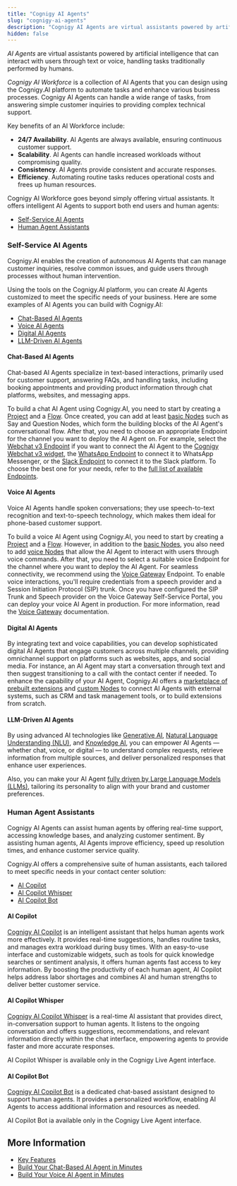 ```yaml
---
title: "Cognigy AI Agents"
slug: "cognigy-ai-agents"
description: "Cognigy AI Agents are virtual assistants powered by artificial intelligence that can interact with users through text or voice, handling tasks traditionally performed by humans."
hidden: false
---
```


_AI Agents_ are virtual assistants powered by artificial intelligence that can interact with users through text or voice, handling tasks traditionally performed by humans.

_Cognigy AI Workforce_ is a collection of AI Agents that you can design using the Cognigy.AI platform to automate tasks and enhance various business processes.
Cognigy AI Agents can handle a wide range of tasks, from answering simple customer inquiries to providing complex technical support.

Key benefits of an AI Workforce include:

- **24/7 Availability**. AI Agents are always available, ensuring continuous customer support.
- **Scalability**. AI Agents can handle increased workloads without compromising quality.
- **Consistency**. AI Agents provide consistent and accurate responses.
- **Efficiency**. Automating routine tasks reduces operational costs and frees up human resources.

Cognigy AI Workforce goes beyond simply offering virtual assistants.
It offers intelligent AI Agents to support both end users and human agents:

- [Self-Service AI Agents](#self-service-ai-agents)
- [Human Agent Assistants](#human-agent-assistants)

### Self-Service AI Agents

Cognigy.AI enables the creation of autonomous AI Agents that can manage customer inquiries, resolve common issues, and guide users through processes without human intervention. 

Using the tools on the Cognigy.AI platform, you can create AI Agents customized to meet the specific needs of your business.
Here are some examples of AI Agents you can build with Cognigy.AI:

- [Chat-Based AI Agents](#chat-based-ai-agents)
- [Voice AI Agents](#voice-ai-agents)
- [Digital AI Agents](#digital-ai-agents)
- [LLM-Driven AI Agents](#llm-driven-ai-agents)

#### Chat-Based AI Agents

Chat-based AI Agents specialize in text-based interactions, primarily used for customer support, answering FAQs, and handling tasks, including booking appointments and providing product information through chat platforms, websites, and messaging apps.

To build a chat AI Agent using Cognigy.AI, you need to start by creating a [Project](../build/projects.md) and a [Flow](../build/flows/overview.md).
Once created, you can add at least [basic Nodes](../build/node-reference/overview.md) such as Say and Question Nodes,
which form the building blocks of the AI Agent's conversational flow.
After that, you need to choose an appropriate Endpoint for the channel you want to deploy the AI Agent on.
For example, select the [Webchat v3 Endpoint](../../webchat/v3/configuration.md) if you want to connect the AI Agent to the [Cognigy Webchat v3 widget](../../webchat/v3/overview.md), the [WhatsApp Endpoint](../deploy/endpoint-reference/whatsapp.md) to connect it to WhatsApp Messenger, or the [Slack Endpoint](../deploy/endpoint-reference/slack.md) to connect it to the Slack platform. To choose the best one for your needs, refer to the [full list of available Endpoints](../deploy/endpoint-reference/overview.md).

#### Voice AI Agents

Voice AI Agents handle spoken conversations; they use speech-to-text recognition and text-to-speech technology, which makes them ideal for phone-based customer support.

To build a voice AI Agent using Cognigy.AI,
you need to start by creating a [Project](../build/projects.md) and a [Flow](../build/flows/overview.md).
However, in addition to the [basic Nodes](../build/node-reference/overview.md),
you also need
to add [voice Nodes](../build/node-reference/voice/voice-gateway/overview.md)
that allow the AI Agent to interact with users through voice commands.
After that, you need to select a suitable voice Endpoint for the channel where you want to deploy the AI Agent.
For seamless connectivity, we recommend using the [Voice Gateway](../deploy/endpoint-reference/voice-gateway.md) Endpoint.
To enable voice interactions,
you'll require credentials from a speech provider and a Session Initiation Protocol (SIP) trunk.
Once you have configured the SIP Trunk and Speech provider on the Voice Gateway Self-Service Portal,
you can deploy your voice AI Agent in production.
For more information, read the [Voice Gateway](../../voice-gateway/getting-started.md) documentation.

#### Digital AI Agents

By integrating text and voice capabilities,
you can develop sophisticated digital AI Agents that engage customers across multiple channels,
providing omnichannel support on platforms such as websites, apps, and social media. 
For instance, an AI Agent may start a conversation through text and then suggest transitioning to a call with the contact center if needed. 
To enhance the capability of your AI Agent,
Cognigy.AI offers a [marketplace of prebuilt extensions](../build/extensions.md) and [custom Nodes](../developers/extension-framework.md)
to connect AI Agents with external systems, such as CRM and task management tools, or to build extensions from scratch.

#### LLM-Driven AI Agents

By using advanced AI technologies like [Generative AI](../empower/generative-ai.md), [Natural Language Understanding (NLU)](../empower/nlu/overview.md), and [Knowledge AI](../empower/knowledge-ai/overview.md),
you can empower AI Agents — whether chat, voice, or digital — to understand complex requests,
retrieve information from multiple sources, and deliver personalized responses that enhance user experiences.

Also, you can make your AI Agent [fully driven by Large Language Models (LLMs)](../empower/agentic-ai/overview.md), tailoring its personality to align with your brand and customer preferences.

### Human Agent Assistants

Cognigy AI Agents can assist human agents by offering real-time support, accessing knowledge bases, and analyzing customer sentiment. 
By assisting human agents, AI Agents improve efficiency, speed up resolution times, and enhance customer service quality.

Cognigy.AI offers a comprehensive suite of human assistants, each tailored to meet specific needs in your contact center solution:

- [AI Copilot](#ai-copilot)
- [AI Copilot Whisper](#ai-copilot-whisper)
- [AI Copilot Bot](#ai-copilot-bot)

#### AI Copilot

[Cognigy AI Copilot](../../ai-copilot/index.md) is an intelligent assistant that helps human agents work more effectively. 
It provides real-time suggestions, handles routine tasks, and manages extra workload during busy times.
With an easy-to-use interface and customizable widgets,
such as tools for quick knowledge searches or sentiment analysis, it offers human agents fast access to key information.
By boosting the productivity of each human agent, AI Copilot helps address labor shortages and combines AI and human strengths to deliver better customer service.

#### AI Copilot Whisper

[Cognigy AI Copilot Whisper](../../live-agent/assistants/ai-copilot-whisper.md) is a real-time AI assistant that provides direct, in-conversation support to human agents. It listens to the ongoing conversation and offers suggestions, recommendations, and relevant information directly within the chat interface, empowering agents to provide faster and more accurate responses.

AI Copilot Whisper is available only in the Cognigy Live Agent interface.

#### AI Copilot Bot

[Cognigy AI Copilot Bot](../../live-agent/assistants/ai-copilot-bot.md) is a dedicated chat-based assistant designed to support human agents.
It provides a personalized workflow, enabling AI Agents to access additional information and resources as needed.

AI Copilot Bot ia available only in the Cognigy Live Agent interface.

## More Information

- [Key Features](key-features.md)
- [Build Your Chat-Based AI Agent in Minutes](getting-started-with-digital-agent.md)
- [Build Your Voice AI Agent in Minutes](getting-started-with-voice-agent.md)